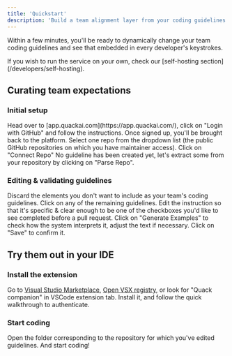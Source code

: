 ```yaml
---
title: 'Quickstart'
description: 'Build a team alignment layer from your coding guidelines'
---
```


Within a few minutes, you'll be ready to dynamically change your team coding guidelines and see that embedded in every developer's keystrokes.

<Note>
  If you wish to run the service on your own, check our [self-hosting section](/developers/self-hosting).
</Note>

## Curating team expectations

### Initial setup

<Steps>
  <Step title="Sign-up">
    Head over to [app.quackai.com](https://app.quackai.com/), click on "Login with GitHub" and follow the instructions.
    Once signed up, you'll be brought back to the platform.
  </Step>
  <Step title="Repo selection">
    Select one repo from the dropdown list (the public GitHub repositories on which you have maintainer access). Click on "Connect Repo"
  </Step>
  <Step title="Extracting guidelines automatically">
    No guideline has been created yet, let's extract some from your repository by clicking on "Parse Repo".
  </Step>
</Steps>


### Editing & validating guidelines

<Steps>
  <Step title="Discarding guidelines (optional)">
    Discard the elements you don't want to include as your team's coding guidelines.
  </Step>
  <Step title="Edit your guidelines">
    Click on any of the remaining guidelines. Edit the instruction so that it's specific & clear enough to be one of the checkboxes you'd like to see completed before a pull request.
  </Step>
  <Step title="Avoiding ambiguity">
    Click on "Generate Examples" to check how the system interprets it, adjust the text if necessary.
  </Step>
  <Step title="Saving your work">
    Click on "Save" to confirm it.
  </Step>
</Steps>

## Try them out in your IDE

### Install the extension

Go to [Visual Studio Marketplace](https://marketplace.visualstudio.com/items?itemName=quackai.quack-companion), [Open VSX registry](https://open-vsx.org/extension/quackai/quack-companion), or look for "Quack companion" in VSCode extension tab.
Install it, and follow the quick walkthrough to authenticate.

### Start coding

Open the folder corresponding to the repository for which you've edited guidelines. And start coding!
